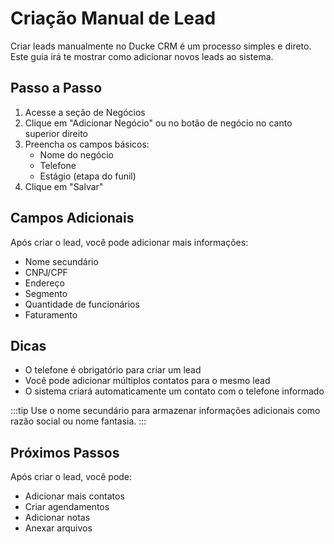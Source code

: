 # Criação Manual de Lead

Criar leads manualmente no Ducke CRM é um processo simples e direto. Este guia irá te mostrar como adicionar novos leads ao sistema.

## Passo a Passo

1. Acesse a seção de Negócios
2. Clique em "Adicionar Negócio" ou no botão de negócio no canto superior direito
3. Preencha os campos básicos:
   - Nome do negócio
   - Telefone
   - Estágio (etapa do funil)
4. Clique em "Salvar"

## Campos Adicionais

Após criar o lead, você pode adicionar mais informações:
- Nome secundário
- CNPJ/CPF
- Endereço
- Segmento
- Quantidade de funcionários
- Faturamento

## Dicas

- O telefone é obrigatório para criar um lead
- Você pode adicionar múltiplos contatos para o mesmo lead
- O sistema criará automaticamente um contato com o telefone informado

:::tip
Use o nome secundário para armazenar informações adicionais como razão social ou nome fantasia.
:::

## Próximos Passos

Após criar o lead, você pode:
- Adicionar mais contatos
- Criar agendamentos
- Adicionar notas
- Anexar arquivos 
